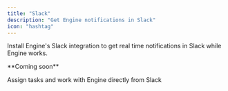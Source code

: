 ```yaml
---
title: "Slack"
description: "Get Engine notifications in Slack"
icon: "hashtag"
---
```


Install Engine's Slack integration to get real time notifications in Slack while Engine works.

<Note>
  **Coming soon**

  Assign tasks and work with Engine directly from Slack
</Note>